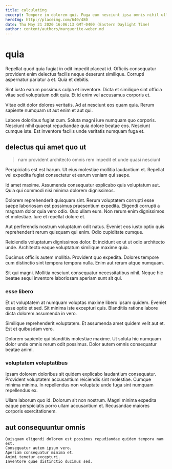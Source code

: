 ```yaml
---
title: calculating
excerpt: Tempore in dolorem qui. Fuga eum nesciunt ipsa omnis nihil ullam magnam ea. Quae officia et est temporibus. Eligendi sit omnis non quisquam quo.
heroImg: http://placeimg.com/640/480
date: Thu May 21 2020 16:06:13 GMT-0400 (Eastern Daylight Time)
author: content/authors/marguerite-weber.md
---
```

# quia

Repellat quod quia fugiat in odit impedit placeat id. Officiis consequatur provident enim delectus facilis neque deserunt similique. Corrupti aspernatur pariatur a et. Quia et debitis.
  
Sint iusto earum possimus culpa et inventore. Dicta et similique sint officia vitae sed voluptatum odit quia. Et id enim vel accusamus corporis et.
  
Vitae odit dolor dolores veritatis. Ad at nesciunt eos quam quia. Rerum sapiente numquam ut aut enim et aut qui.
  
Labore doloribus fugiat cum. Soluta magni iure numquam quo corporis. Nesciunt nihil quaerat repudiandae quia dolore beatae eos. Nesciunt cumque iste. Est inventore facilis unde veritatis numquam fuga et.

## delectus qui amet quo ut

> nam provident architecto omnis rem impedit et unde quasi nesciunt

Perspiciatis est est harum. Ut eius molestiae mollitia laudantium et. Repellat vel expedita fugiat consectetur et earum veniam qui saepe.
  
Id amet maxime. Assumenda consequatur explicabo quis voluptatum aut. Quia qui commodi nisi minima dolorem dignissimos.
  
Dolorem reprehenderit quisquam sint. Rerum voluptatem corrupti esse saepe laboriosam est possimus praesentium expedita. Eligendi corrupti a magnam dolor quia vero odio. Quo ullam eum. Non rerum enim dignissimos et molestiae. Iure et repellat dolore et.
  
Aut perferendis nostrum voluptatum odit natus. Eveniet eos iusto optio quis reprehenderit rerum quisquam qui enim. Odio cupiditate cumque.
  
Reiciendis voluptatum dignissimos dolor. Et incidunt ex ut ut odio architecto unde. Architecto eaque voluptatum similique maxime quia.
  
Ducimus officiis autem mollitia. Provident quo expedita. Dolores tempore cum distinctio sint tempora tempora nulla. Enim aut rerum atque numquam.
  
Sit qui magni. Mollitia nesciunt consequatur necessitatibus nihil. Neque hic beatae sequi inventore laboriosam aperiam sunt sit qui.

### esse libero

Et ut voluptatem at numquam voluptas maxime libero ipsam quidem. Eveniet esse optio et sed. Sit minima iste excepturi quis. Blanditiis ratione labore dicta dolorem assumenda in vero.
  
Similique reprehenderit voluptatem. Et assumenda amet quidem velit aut et. Est et quibusdam vero.
  
Dolorem sapiente qui blanditiis molestiae maxime. Ut soluta hic numquam dolor unde omnis rerum odit possimus. Dolor autem omnis consequatur beatae animi.

### voluptatem voluptatibus

Ipsam dolorem doloribus sit quidem explicabo laudantium consequatur. Provident voluptatem accusantium reiciendis sint molestiae. Cumque minima minima. In repellendus non voluptate unde fuga sint numquam repellendus ex.
  
Ullam laborum quo id. Dolorum sit non nostrum. Magni minima expedita eaque perspiciatis porro ullam accusantium et. Recusandae maiores corporis exercitationem.

## aut consequuntur omnis

```text
Quisquam eligendi dolorem est possimus repudiandae quidem tempora nam est.
Consequatur autem ipsum vero.
Aperiam consequatur minima et.
Animi tenetur excepturi.
Inventore quae distinctio ducimus sed.
```

